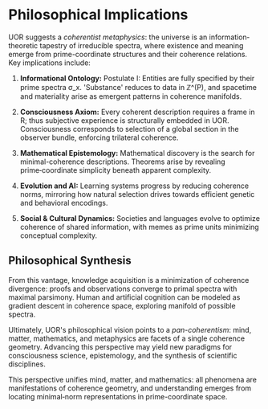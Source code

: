 
# Philosophical Implications

UOR suggests a *coherentist metaphysics*: the universe is an
information‐theoretic tapestry of irreducible spectra, where existence
and meaning emerge from prime-coordinate structures and their coherence
relations. Key implications include:

1. **Informational Ontology:** Postulate I: Entities are
   fully specified by their prime spectra σ_x. 'Substance' reduces to
   data in ℤ^(P), and spacetime and materiality arise as emergent
   patterns in coherence manifolds.

2. **Consciousness Axiom:** Every coherent description
   requires a frame in R; thus subjective experience is structurally
   embedded in UOR. Consciousness corresponds to selection of a global
   section in the observer bundle, enforcing trilateral coherence.

3. **Mathematical Epistemology:** Mathematical discovery is
   the search for minimal-coherence descriptions. Theorems arise by
   revealing prime‑coordinate simplicity beneath apparent complexity.

4. **Evolution and AI:** Learning systems progress by
   reducing coherence norms, mirroring how natural selection drives
   towards efficient genetic and behavioral encodings.

5. **Social & Cultural Dynamics:** Societies and languages
   evolve to optimize coherence of shared information, with memes as
   prime units minimizing conceptual complexity.

## Philosophical Synthesis

From this vantage, knowledge acquisition is a minimization of coherence
divergence: proofs and observations converge to primal spectra with
maximal parsimony. Human and artificial cognition can be modeled as
gradient descent in coherence space, exploring manifold of possible
spectra.

Ultimately, UOR's philosophical vision points to a *pan-coherentism*:
mind, matter, mathematics, and metaphysics are facets of a single
coherence geometry. Advancing this perspective may yield new paradigms
for consciousness science, epistemology, and the synthesis of
scientific disciplines.

This perspective unifies mind, matter, and mathematics: all phenomena
are manifestations of coherence geometry, and understanding emerges from
locating minimal‐norm representations in prime-coordinate space.
